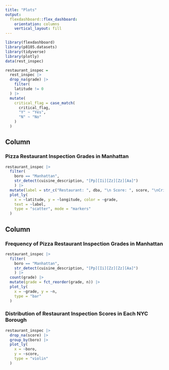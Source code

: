 ```yaml
---
title: "Plots"
output: 
  flexdashboard::flex_dashboard:
    orientation: columns
    vertical_layout: fill
---
```


```r
library(flexdashboard)
library(p8105.datasets)
library(tidyverse)
library(plotly)
data(rest_inspec)

restaurant_inspec =
  rest_inspec |> 
  drop_na(grade) |> 
    filter(
    latitude != 0
  ) |> 
  mutate(
    critical_flag = case_match(
      critical_flag,
      "Y" ~ "Yes",
      "N" ~ "No"
    )
  )
```

Column {data-width=650}
-----------------------------------------------------------------------

### Pizza Restaurant Inspection Grades in Manhattan

```r
restaurant_inspec |> 
  filter(
    boro == "Manhattan",
    str_detect(cuisine_description, "[Pp][Ii][Zz][Zz][Aa]")
    ) |> 
  mutate(label = str_c("Restaurant: ", dba, "\n Score: ", score, "\nCritical Flag: ", critical_flag)) |> 
  plot_ly(
    x = ~latitude, y = ~longitude, color = ~grade,
    text = ~label, 
    type = "scatter", mode = "markers"
  )
```

Column {data-width=350}
-----------------------------------------------------------------------

### Frequency of Pizza Restaurant Inspection Grades in Manhattan

```r
restaurant_inspec |> 
  filter(
    boro == "Manhattan",
    str_detect(cuisine_description, "[Pp][Ii][Zz][Zz][Aa]")
    ) |> 
  count(grade) |> 
  mutate(grade = fct_reorder(grade, n)) |>
  plot_ly(
    x = ~grade, y = ~n,
    type = "bar"
  )
```

### Distribution of Restaurant Inspection Scores in Each NYC Borough

```r
restaurant_inspec |>
  drop_na(score) |> 
  group_by(boro) |> 
  plot_ly(
    x = ~boro,
    y = ~score,
    type = "violin"
  )
```

